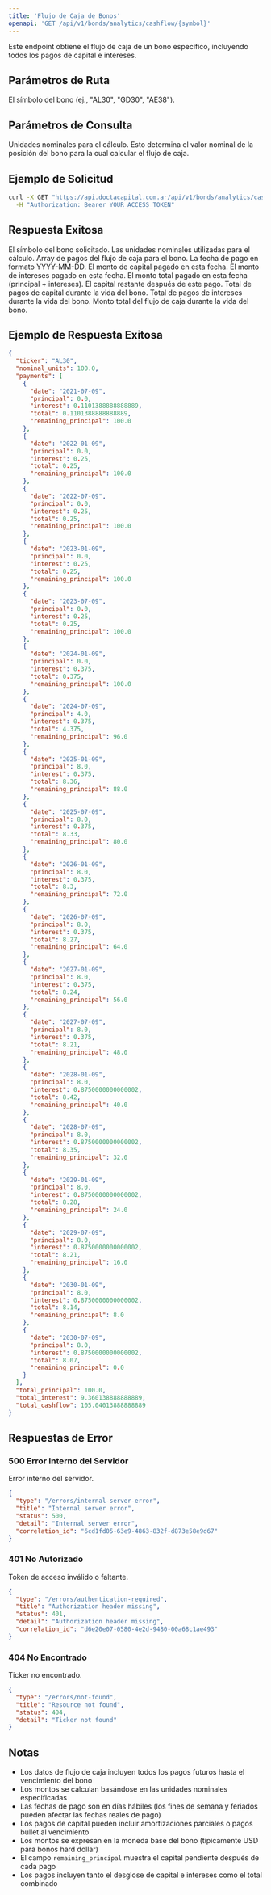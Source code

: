 ```yaml
---
title: 'Flujo de Caja de Bonos'
openapi: 'GET /api/v1/bonds/analytics/cashflow/{symbol}'
---
```


<Note>
  Este endpoint obtiene el flujo de caja de un bono específico, incluyendo todos los pagos de capital e intereses.
</Note>

## Parámetros de Ruta

<ParamField path="symbol" type="string" required>
  El símbolo del bono (ej., "AL30", "GD30", "AE38").
</ParamField>

## Parámetros de Consulta

<ParamField query="nominal_units" type="integer" required>
  Unidades nominales para el cálculo. Esto determina el valor nominal de la posición del bono para la cual calcular el flujo de caja.
</ParamField>

## Ejemplo de Solicitud

```bash
curl -X GET "https://api.doctacapital.com.ar/api/v1/bonds/analytics/cashflow/AL30/?nominal_units=100" \
  -H "Authorization: Bearer YOUR_ACCESS_TOKEN"
```

## Respuesta Exitosa

<ResponseField name="ticker" type="string">
  El símbolo del bono solicitado.
</ResponseField>

<ResponseField name="nominal_units" type="number">
  Las unidades nominales utilizadas para el cálculo.
</ResponseField>

<ResponseField name="payments" type="array">
  Array de pagos del flujo de caja para el bono.
</ResponseField>

<ResponseField name="payments[].date" type="string">
  La fecha de pago en formato YYYY-MM-DD.
</ResponseField>

<ResponseField name="payments[].principal" type="number">
  El monto de capital pagado en esta fecha.
</ResponseField>

<ResponseField name="payments[].interest" type="number">
  El monto de intereses pagado en esta fecha.
</ResponseField>

<ResponseField name="payments[].total" type="number">
  El monto total pagado en esta fecha (principal + intereses).
</ResponseField>

<ResponseField name="payments[].remaining_principal" type="number">
  El capital restante después de este pago.
</ResponseField>

<ResponseField name="total_principal" type="number">
  Total de pagos de capital durante la vida del bono.
</ResponseField>

<ResponseField name="total_interest" type="number">
  Total de pagos de intereses durante la vida del bono.
</ResponseField>

<ResponseField name="total_cashflow" type="number">
  Monto total del flujo de caja durante la vida del bono.
</ResponseField>

## Ejemplo de Respuesta Exitosa

```json
{
  "ticker": "AL30",
  "nominal_units": 100.0,
  "payments": [
    {
      "date": "2021-07-09",
      "principal": 0.0,
      "interest": 0.1101388888888889,
      "total": 0.1101388888888889,
      "remaining_principal": 100.0
    },
    {
      "date": "2022-01-09",
      "principal": 0.0,
      "interest": 0.25,
      "total": 0.25,
      "remaining_principal": 100.0
    },
    {
      "date": "2022-07-09",
      "principal": 0.0,
      "interest": 0.25,
      "total": 0.25,
      "remaining_principal": 100.0
    },
    {
      "date": "2023-01-09",
      "principal": 0.0,
      "interest": 0.25,
      "total": 0.25,
      "remaining_principal": 100.0
    },
    {
      "date": "2023-07-09",
      "principal": 0.0,
      "interest": 0.25,
      "total": 0.25,
      "remaining_principal": 100.0
    },
    {
      "date": "2024-01-09",
      "principal": 0.0,
      "interest": 0.375,
      "total": 0.375,
      "remaining_principal": 100.0
    },
    {
      "date": "2024-07-09",
      "principal": 4.0,
      "interest": 0.375,
      "total": 4.375,
      "remaining_principal": 96.0
    },
    {
      "date": "2025-01-09",
      "principal": 8.0,
      "interest": 0.375,
      "total": 8.36,
      "remaining_principal": 88.0
    },
    {
      "date": "2025-07-09",
      "principal": 8.0,
      "interest": 0.375,
      "total": 8.33,
      "remaining_principal": 80.0
    },
    {
      "date": "2026-01-09",
      "principal": 8.0,
      "interest": 0.375,
      "total": 8.3,
      "remaining_principal": 72.0
    },
    {
      "date": "2026-07-09",
      "principal": 8.0,
      "interest": 0.375,
      "total": 8.27,
      "remaining_principal": 64.0
    },
    {
      "date": "2027-01-09",
      "principal": 8.0,
      "interest": 0.375,
      "total": 8.24,
      "remaining_principal": 56.0
    },
    {
      "date": "2027-07-09",
      "principal": 8.0,
      "interest": 0.375,
      "total": 8.21,
      "remaining_principal": 48.0
    },
    {
      "date": "2028-01-09",
      "principal": 8.0,
      "interest": 0.8750000000000002,
      "total": 8.42,
      "remaining_principal": 40.0
    },
    {
      "date": "2028-07-09",
      "principal": 8.0,
      "interest": 0.8750000000000002,
      "total": 8.35,
      "remaining_principal": 32.0
    },
    {
      "date": "2029-01-09",
      "principal": 8.0,
      "interest": 0.8750000000000002,
      "total": 8.28,
      "remaining_principal": 24.0
    },
    {
      "date": "2029-07-09",
      "principal": 8.0,
      "interest": 0.8750000000000002,
      "total": 8.21,
      "remaining_principal": 16.0
    },
    {
      "date": "2030-01-09",
      "principal": 8.0,
      "interest": 0.8750000000000002,
      "total": 8.14,
      "remaining_principal": 8.0
    },
    {
      "date": "2030-07-09",
      "principal": 8.0,
      "interest": 0.8750000000000002,
      "total": 8.07,
      "remaining_principal": 0.0
    }
  ],
  "total_principal": 100.0,
  "total_interest": 9.360138888888889,
  "total_cashflow": 105.04013888888889
}
```

## Respuestas de Error

### 500 Error Interno del Servidor
Error interno del servidor.

```json
{
  "type": "/errors/internal-server-error",
  "title": "Internal server error",
  "status": 500,
  "detail": "Internal server error",
  "correlation_id": "6cd1fd05-63e9-4863-832f-d873e58e9d67"
}
```

### 401 No Autorizado
Token de acceso inválido o faltante.

```json
{
  "type": "/errors/authentication-required",
  "title": "Authorization header missing",
  "status": 401,
  "detail": "Authorization header missing",
  "correlation_id": "d6e20e07-0580-4e2d-9480-00a68c1ae493"
}
```

### 404 No Encontrado
Ticker no encontrado.

```json
{
  "type": "/errors/not-found",
  "title": "Resource not found",
  "status": 404,
  "detail": "Ticker not found"
}
```

## Notas

- Los datos de flujo de caja incluyen todos los pagos futuros hasta el vencimiento del bono
- Los montos se calculan basándose en las unidades nominales especificadas
- Las fechas de pago son en días hábiles (los fines de semana y feriados pueden afectar las fechas reales de pago)
- Los pagos de capital pueden incluir amortizaciones parciales o pagos bullet al vencimiento
- Los montos se expresan en la moneda base del bono (típicamente USD para bonos hard dollar)
- El campo `remaining_principal` muestra el capital pendiente después de cada pago
- Los pagos incluyen tanto el desglose de capital e intereses como el total combinado
